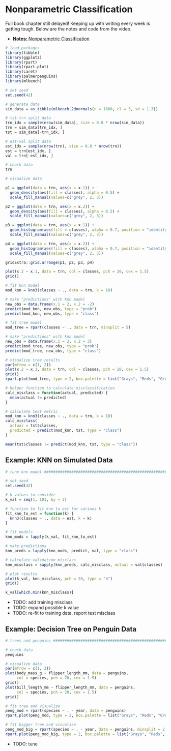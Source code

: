 # Nonparametric Classification

Full book chapter still delayed! Keeping up with writing every week is getting tough. Below are the notes and code from the video.

- [**Notes:** Nonparametric Classification](files/nonparametric-classification.pdf)

```r
# load packages
library(tibble)
library(ggplot2)
library(rpart)
library(rpart.plot)
library(caret)
library(palmerpenguins)
library(mlbench)
```

```r
# set seed
set.seed(42)

# generate data
sim_data = as_tibble(mlbench.2dnormals(n = 1000, cl = 3, sd = 1.3))

# tst-trn split data
trn_idx = sample(nrow(sim_data), size = 0.8 * nrow(sim_data))
trn = sim_data[trn_idx, ]
tst = sim_data[-trn_idx, ]

# est-val split data
est_idx = sample(nrow(trn), size = 0.8 * nrow(trn))
est = trn[est_idx, ]
val = trn[-est_idx, ]

# check data
trn
```

```r
# visualize data

p1 = ggplot(data = trn, aes(x = x.1)) +
  geom_density(aes(fill = classes), alpha = 0.5) +
  scale_fill_manual(values=c("grey", 2, 3))

p2 = ggplot(data = trn, aes(x = x.2)) +
  geom_density(aes(fill = classes), alpha = 0.5) +
  scale_fill_manual(values=c("grey", 2, 3))

p3 = ggplot(data = trn, aes(x = x.1)) +
  geom_histogram(aes(fill = classes), alpha = 0.7, position = "identity") +
  scale_fill_manual(values=c("grey", 2, 3))

p4 = ggplot(data = trn, aes(x = x.2)) +
  geom_histogram(aes(fill = classes), alpha = 0.7, position = "identity") +
  scale_fill_manual(values=c("grey", 2, 3))

gridExtra::grid.arrange(p1, p2, p3, p4)
```

```r
plot(x.2 ~ x.1, data = trn, col = classes, pch = 20, cex = 1.5)
grid()
```

```r
# fit knn model
mod_knn = knn3(classes ~ ., data = trn, k = 10)

# make "predictions" with knn model
new_obs = data.frame(x.1 = 2, x.2 = -2)
predict(mod_knn, new_obs, type = "prob")
predict(mod_knn, new_obs, type = "class")
```

```r
# fit tree model
mod_tree = rpart(classes ~ ., data = trn, minsplit = 5)

# make "predictions" with knn model
new_obs = data.frame(x.1 = 3, x.2 = 3)
predict(mod_tree, new_obs, type = "prob")
predict(mod_tree, new_obs, type = "class")
```

```r
# visualize tree results
par(mfrow = c(1, 2))
plot(x.2 ~ x.1, data = trn, col = classes, pch = 20, cex = 1.5)
grid()
rpart.plot(mod_tree, type = 2, box.palette = list("Grays", "Reds", "Greens"))
```


```r
# helper function to calculate misclassification
calc_misclass = function(actual, predicted) {
  mean(actual != predicted)
}

# calculate test metric
mod_knn = knn3(classes ~ ., data = trn, k = 10)
calc_misclass(
  actual = tst$classes,
  predicted = predict(mod_knn, tst, type = "class")
)

mean(tst$classes != predict(mod_knn, tst, type = "class"))
```


## Example: KNN on Simulated Data

```r
# tune knn model ###############################################################

# set seed
set.seed(42)

# k values to consider
k_val = seq(1, 101, by = 2)

# function to fit knn to est for various k
fit_knn_to_est = function(k) {
  knn3(classes ~ ., data = est, k = k)
}

# fit models
knn_mods = lapply(k_val, fit_knn_to_est)

# make predictions
knn_preds = lapply(knn_mods, predict, val, type = "class")

# calculate validation misclass
knn_misclass = sapply(knn_preds, calc_misclass, actual = val$classes)

# plot results
plot(k_val, knn_misclass, pch = 20, type = "b")
grid()

k_val[which.min(knn_misclass)]
```

- TODO: add training misclass
- TODO: expand possible k value
- TODO: re-fit to training data, report test misclass

## Example: Decision Tree on Penguin Data

```r
# trees and penguins ###########################################################
```

```r
# check data
penguins
```

```r
# visualize data
par(mfrow = c(1, 2))
plot(body_mass_g ~ flipper_length_mm, data = penguins,
     col = species, pch = 20, cex = 1.5)
grid()
plot(bill_length_mm ~ flipper_length_mm, data = penguins,
     col = species, pch = 20, cex = 1.5)
grid()
```

```r
# fit tree and visualize
peng_mod = rpart(species ~ . - year, data = penguins)
rpart.plot(peng_mod, type = 2, box.palette = list("Grays", "Reds", "Greens"))
```

```r
# fit bigger tree and visualize
peng_mod_big = rpart(species ~ . - year, data = penguins, minsplit = 2, cp = 0)
rpart.plot(peng_mod_big, type = 2, box.palette = list("Grays", "Reds", "Greens"))
```

- TODO: tune


<!-- ####################################################################### -->

<!-- ```{r setup, include = FALSE} -->
<!-- knitr::opts_chunk$set(echo = TRUE, fig.align = "center", cache = TRUE, autodep = TRUE) -->
<!-- ``` -->

<!-- ```{r} -->
<!-- library(tibble)     # data frame printing -->
<!-- library(dplyr)      # data manipulation -->

<!-- library(knitr)      # creating tables -->
<!-- library(kableExtra) # styling tables -->


<!-- library(rpart) -->
<!-- library(caret) -->

<!-- library(palmerpenguins) -->

<!-- library(ggplot2) -->

<!-- ``` -->




<!-- ```{r} -->
<!-- penguins = na.omit(palmerpenguins::penguins) -->
<!-- ``` -->


<!-- ```{r} -->
<!-- penguins -->
<!-- ``` -->

<!-- ```{r} -->
<!-- mass_flipper <- ggplot(data = penguins, -->
<!--                        aes(x = flipper_length_mm, -->
<!--                            y = body_mass_g)) + -->
<!--   geom_point(aes(color = species, -->
<!--                  shape = species), -->
<!--              size = 3, -->
<!--              alpha = 0.8) + -->
<!--   theme_minimal() + -->
<!--   scale_color_manual(values = c("darkorange","purple","cyan4")) + -->
<!--   labs(title = "Penguin size, Palmer Station LTER", -->
<!--        subtitle = "Flipper length and body mass for Adelie, Chinstrap and Gentoo Penguins", -->
<!--        x = "Flipper length (mm)", -->
<!--        y = "Body mass (g)", -->
<!--        color = "Penguin species", -->
<!--        shape = "Penguin species") + -->
<!--   theme(legend.position = c(0.2, 0.7), -->
<!--         legend.background = element_rect(fill = "white", color = NA), -->
<!--         plot.title.position = "plot", -->
<!--         plot.caption = element_text(hjust = 0, face= "italic"), -->
<!--         plot.caption.position = "plot") -->

<!-- mass_flipper -->

<!-- ``` -->

<!-- https://allisonhorst.github.io/palmerpenguins/articles/examples.html -->



<!-- ```{r} -->
<!-- predict(rpart(species ~ flipper_length_mm + body_mass_g, data = penguins), penguins, type = "prob") -->
<!-- ``` -->

<!-- ```{r} -->
<!-- GGally::ggpairs(penguins, mapping = aes(color = species),  -->
<!--         columns = names(penguins)[-1]) -->

<!-- ``` -->

